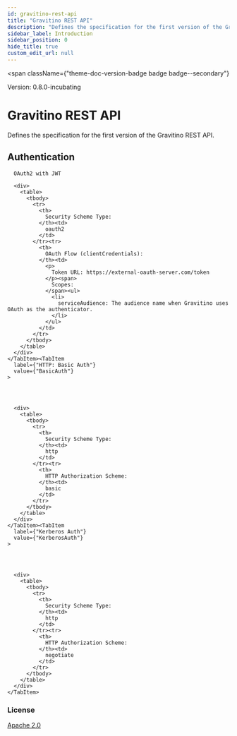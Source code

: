 ```yaml
---
id: gravitino-rest-api
title: "Gravitino REST API"
description: "Defines the specification for the first version of the Gravitino REST API."
sidebar_label: Introduction
sidebar_position: 0
hide_title: true
custom_edit_url: null
---
```



<span
  className={"theme-doc-version-badge badge badge--secondary"}
>
  Version: 0.8.0-incubating
</span>

<h1
  className={"openapi__heading"}
>
  Gravitino REST API
</h1>



Defines the specification for the first version of the Gravitino REST API.


<div
  style={{"marginBottom":"2rem"}}
>
  <h2
    id={"authentication"}
    style={{"marginBottom":"1rem"}}
  >
    Authentication
  </h2><SchemaTabs
    className={"openapi-tabs__security-schemes"}
  >
    <TabItem
      label={"OAuth 2.0: OAuth2WithJWT"}
      value={"OAuth2WithJWT"}
    >
      
      
      OAuth2 with JWT
      
      <div>
        <table>
          <tbody>
            <tr>
              <th>
                Security Scheme Type:
              </th><td>
                oauth2
              </td>
            </tr><tr>
              <th>
                OAuth Flow (clientCredentials):
              </th><td>
                <p>
                  Token URL: https://external-oauth-server.com/token
                </p><span>
                  Scopes:
                </span><ul>
                  <li>
                    serviceAudience: The audience name when Gravitino uses OAuth as the authenticator.
                  </li>
                </ul>
              </td>
            </tr>
          </tbody>
        </table>
      </div>
    </TabItem><TabItem
      label={"HTTP: Basic Auth"}
      value={"BasicAuth"}
    >
      
      
      
      
      <div>
        <table>
          <tbody>
            <tr>
              <th>
                Security Scheme Type:
              </th><td>
                http
              </td>
            </tr><tr>
              <th>
                HTTP Authorization Scheme:
              </th><td>
                basic
              </td>
            </tr>
          </tbody>
        </table>
      </div>
    </TabItem><TabItem
      label={"Kerberos Auth"}
      value={"KerberosAuth"}
    >
      
      
      
      
      <div>
        <table>
          <tbody>
            <tr>
              <th>
                Security Scheme Type:
              </th><td>
                http
              </td>
            </tr><tr>
              <th>
                HTTP Authorization Scheme:
              </th><td>
                negotiate
              </td>
            </tr>
          </tbody>
        </table>
      </div>
    </TabItem>
  </SchemaTabs>
</div><div
  style={{"marginBottom":"var(--ifm-paragraph-margin-bottom)"}}
>
  <h3
    style={{"marginBottom":"0.25rem"}}
  >
    License
  </h3><a
    href={"https://www.apache.org/licenses/LICENSE-2.0.html"}
  >
    Apache 2.0
  </a>
</div>
      